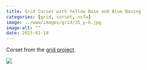 ```yaml
---
title: Grid Corset with Yellow Base and Blue Boning
categories: [grid, corset, nsfw]
image: ../www/images/grid/35_y-b.jpg
image-alt: ""
date: 2025-01-18
---
```


Corset from the [grid project](/posts/2025-01-27_grid-project.html).

![](../www/images/grid/35_y-b.jpg)

